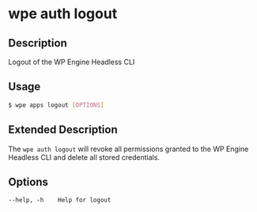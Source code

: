 # wpe auth logout

## Description

Logout of the WP Engine Headless CLI

## Usage

```bash
$ wpe apps logout [OPTIONS]
```

## Extended Description

The `wpe auth logout` will revoke all permissions granted to the WP Engine Headless CLI and delete all stored credentials.

## Options

```
--help, -h    Help for logout
```
